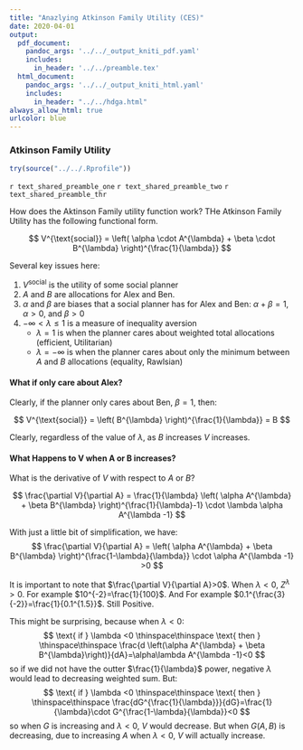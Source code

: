 ```yaml
---
title: "Anazlying Atkinson Family Utility (CES)"
date: 2020-04-01
output:
  pdf_document:
    pandoc_args: '../../_output_kniti_pdf.yaml'
    includes:
      in_header: '../../preamble.tex'
  html_document:
    pandoc_args: '../../_output_kniti_html.yaml'
    includes:
      in_header: "../../hdga.html"
always_allow_html: true
urlcolor: blue
---
```


### Atkinson Family Utility

```r
try(source("../../.Rprofile"))
```

`r text_shared_preamble_one`
`r text_shared_preamble_two`
`r text_shared_preamble_thr`

How does the Aktinson Family utility function work? THe Atkinson Family Utility has the following functional form.

$$
V^{\text{social}}
=
\left(
\alpha
\cdot
A^{\lambda}
+
\beta
\cdot
B^{\lambda}
\right)^{\frac{1}{\lambda}}
$$

Several key issues here:

1. $V^{\text{social}}$ is the utility of some social planner
2. $A$ and $B$ are allocations for Alex and Ben.
3. $\alpha$ and $\beta$ are biases that a social planner has for Alex and Ben: $\alpha+\beta=1$, $\alpha>0$, and $\beta>0$
4. $-\infty < \lambda \le 1$ is a measure of inequality aversion
    * $\lambda=1$ is when the planner cares about weighted total allocations (efficient, Utilitarian)
    * $\lambda=-\infty$ is when the planner cares about only the minimum between $A$ and $B$ allocations (equality, Rawlsian)

#### What if only care about Alex?

Clearly, if the planner only cares about Ben, $\beta=1$, then:

$$
V^{\text{social}}
=
\left(
B^{\lambda}
\right)^{\frac{1}{\lambda}}
= B
$$

Clearly, regardless of the value of $\lambda$, as $B$ increases $V$ increases.

#### What Happens to V when A or B increases?

What is the derivative of $V$ with respect to $A$ or $B$?

$$
\frac{\partial V}{\partial A}
=
\frac{1}{\lambda}
\left(
\alpha
A^{\lambda}
+
\beta
B^{\lambda}
\right)^{\frac{1}{\lambda}-1}
\cdot
\lambda
\alpha
A^{\lambda -1}
$$

With just a little bit of simplification, we have:
$$
\frac{\partial V}{\partial A}
=
\left(
\alpha
A^{\lambda}
+
\beta
B^{\lambda}
\right)^{\frac{1-\lambda}{\lambda}}
\cdot
\alpha
A^{\lambda -1}
>0
$$

It is important to note that $\frac{\partial V}{\partial A}>0$. When $\lambda <0$, $Z^{\lambda}>0$. For example $10^{-2}=\frac{1}{100}$. And For example $0.1^{\frac{3}{-2}}=\frac{1}{0.1^{1.5}}$. Still Positive.

This might be surprising, because when $\lambda < 0$:
$$
\text{ if } \lambda <0
\thinspace\thinspace
\text{ then }
\thinspace\thinspace
\frac{d \left(\alpha A^{\lambda} + \beta B^{\lambda}\right)}{dA}=\alpha\lambda A^{\lambda -1}<0
$$
so if we did not have the outter $\frac{1}{\lambda}$ power, negative $\lambda$ would lead to decreasing weighted sum. But:
$$
\text{ if } \lambda <0
\thinspace\thinspace
\text{ then }
\thinspace\thinspace
\frac{dG^{\frac{1}{\lambda}}}{dG}=\frac{1}{\lambda}\cdot G^{\frac{1-\lambda}{\lambda}}<0
$$
so when $G$ is increasing and $\lambda <0$, $V$ would decrease. But when $G\left(A,B\right)$ is decreasing, due to increasing $A$ when $\lambda <0$, $V$ will actually increase.
